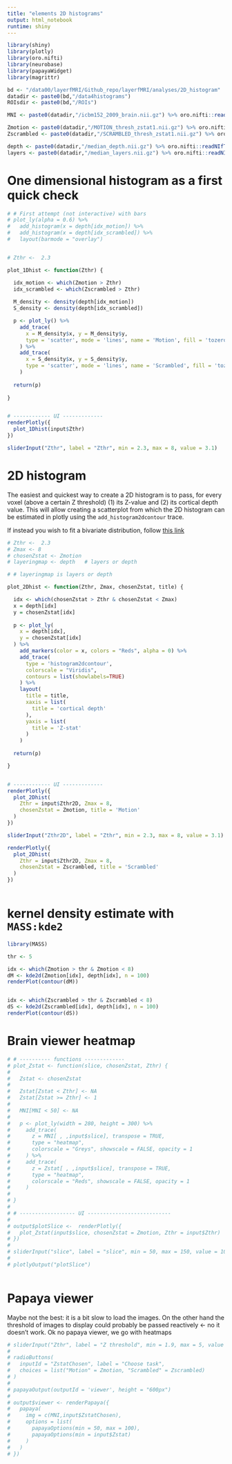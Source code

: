 ```yaml
---
title: "elements 2D histograms"
output: html_notebook
runtime: shiny
---
```


```r
library(shiny)
library(plotly)
library(oro.nifti)
library(neurobase)
library(papayaWidget)
library(magrittr)

bd <- "/data00/layerfMRI/Github_repo/layerfMRI/analyses/2D_histogram"
datadir <- paste0(bd,"/data4histograms")
ROIsdir <- paste0(bd,"/ROIs")

MNI <- paste0(datadir,"/icbm152_2009_brain.nii.gz") %>% oro.nifti::readNIfTI()

Zmotion <- paste0(datadir,"/MOTION_thresh_zstat1.nii.gz") %>% oro.nifti::readNIfTI()
Zscrambled <- paste0(datadir,"/SCRAMBLED_thresh_zstat1.nii.gz") %>% oro.nifti::readNIfTI()

depth <- paste0(datadir,"/median_depth.nii.gz") %>% oro.nifti::readNIfTI()
layers <- paste0(datadir,"/median_layers.nii.gz") %>% oro.nifti::readNIfTI()

```



# One dimensional histogram as a first quick check
```r

# # First attempt (not interactive) with bars
# plot_ly(alpha = 0.6) %>%
#   add_histogram(x = depth[idx_motion]) %>%
#   add_histogram(x = depth[idx_scrambled]) %>%
#   layout(barmode = "overlay")


# Zthr <-  2.3

plot_1Dhist <- function(Zthr) {

  idx_motion <- which(Zmotion > Zthr)
  idx_scrambled <- which(Zscrambled > Zthr)
  
  M_density <- density(depth[idx_motion])
  S_density <- density(depth[idx_scrambled])

  p <- plot_ly() %>% 
    add_trace(
      x = M_density$x, y = M_density$y, 
      type = 'scatter', mode = 'lines', name = 'Motion', fill = 'tozeroy'    
    ) %>% 
    add_trace(
      x = S_density$x, y = S_density$y, 
      type = 'scatter', mode = 'lines', name = 'Scrambled', fill = 'tozeroy'
    )
  
  return(p)
  
}


# ------------ UI -------------
renderPlotly({
  plot_1Dhist(input$Zthr)  
})

sliderInput("Zthr", label = "Zthr", min = 2.3, max = 8, value = 3.1)


```




# 2D histogram

The easiest and quickest way to create a 2D histogram is to pass, for every voxel (above a certain Z threshold) (1) its Z-value and (2) its cortical depth value. This will allow creating a scatterplot from which the 2D histogram can be estimated in plotly using the `add_histogram2dcontour` trace.

If instead you wish to fit a bivariate distribution, follow [this link](https://www.datacamp.com/community/tutorials/bivariate-heatmaps)


```r

# Zthr <-  2.3
# Zmax <- 8
# chosenZstat <- Zmotion
# layeringmap <- depth   # layers or depth

# # layeringmap is layers or depth

plot_2Dhist <- function(Zthr, Zmax, chosenZstat, title) {

  idx <- which(chosenZstat > Zthr & chosenZstat < Zmax)
  x = depth[idx]
  y = chosenZstat[idx]
  
  p <- plot_ly(
    x = depth[idx],
    y = chosenZstat[idx]
  ) %>% 
    add_markers(color = x, colors = "Reds", alpha = 0) %>%
    add_trace(
      type = 'histogram2dcontour',
      colorscale = "Viridis",
      contours = list(showlabels=TRUE)
    ) %>% 
    layout(
      title = title,
      xaxis = list(
        title = 'cortical depth'
      ),
      yaxis = list(
        title = 'Z-stat'
      )
    )
  
  return(p)

}


# ------------ UI -------------
renderPlotly({
  plot_2Dhist(
    Zthr = input$Zthr2D, Zmax = 8,
    chosenZstat = Zmotion, title = 'Motion'
  )
})

sliderInput("Zthr2D", label = "Zthr", min = 2.3, max = 8, value = 3.1)

renderPlotly({
  plot_2Dhist(
    Zthr = input$Zthr2D, Zmax = 8,
    chosenZstat = Zscrambled, title = 'Scrambled'
  )
})



```



# kernel density estimate with `MASS:kde2`
```r
library(MASS)

thr <- 5

idx <- which(Zmotion > thr & Zmotion < 8)
dM <- kde2d(Zmotion[idx], depth[idx], n = 100)
renderPlot(contour(dM)) 


idx <- which(Zscrambled > thr & Zscrambled < 8)
dS <- kde2d(Zscrambled[idx], depth[idx], n = 100)
renderPlot(contour(dS))


```







# Brain viewer heatmap
```r


# # ---------- functions -------------
# plot_Zstat <- function(slice, chosenZstat, Zthr) {
# 
#   Zstat <- chosenZstat
# 
#   Zstat[Zstat < Zthr] <- NA
#   Zstat[Zstat >= Zthr] <- 1
#   
#   MNI[MNI < 50] <- NA
# 
#   p <- plot_ly(width = 280, height = 300) %>%
#     add_trace(
#       z = MNI[ , ,input$slice], transpose = TRUE,
#       type = "heatmap",
#       colorscale = "Greys", showscale = FALSE, opacity = 1
#     ) %>%
#     add_trace(
#       z = Zstat[ , ,input$slice], transpose = TRUE,
#       type = "heatmap",
#       colorscale = "Reds", showscale = FALSE, opacity = 1
#     )
# 
# }
# 
# # ------------------ UI ---------------------------
# 
# output$plotSlice <-  renderPlotly({
#   plot_Zstat(input$slice, chosenZstat = Zmotion, Zthr = input$Zthr)
# })
# 
# sliderInput("slice", label = "slice", min = 50, max = 150, value = 100)
# 
# plotlyOutput("plotSlice")



```



















# Papaya viewer
Maybe not the best: it is a bit slow to load the images. On the other hand the threshold of images to display could probably be passed reactively <- no it doesn't work. Ok no papaya viewer, we go with heatmaps
```r

# sliderInput("Zthr", label = "Z threshold", min = 1.9, max = 5, value = 2.3)
# 
# radioButtons(
#   inputId = "ZstatChosen", label = "Choose task",
#   choices = list("Motion" = Zmotion, "Scrambled" = Zscrambled)
# )
# 
# papayaOutput(outputId = 'viewer', height = "600px")
# 
# output$viewer <- renderPapaya({
#   papaya(
#     img = c(MNI,input$ZstatChosen),
#     options = list(
#       papayaOptions(min = 50, max = 100),
#       papayaOptions(min = input$Zstat)
#     )
#   )
# })


```




